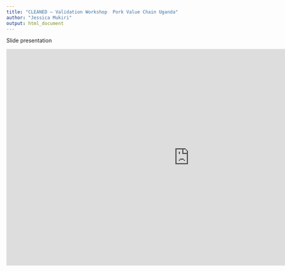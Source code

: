 ```yaml
---
title: "CLEANED – Validation Workshop  Pork Value Chain Uganda"
author: "Jessica Mukiri"
output: html_document
---
```


Slide presentation 

<iframe src="https://docs.google.com/presentation/d/e/2PACX-1vRbbMM3PFd7K7bgsQhDSmQZehTKCEK9u4fvbb3I5RQUrtCT-OiHANqhhRiuJcxyoT-yNW6NElnNgYo8/embed?start=false&loop=false&delayms=3000" frameborder="0" width="960" height="569" allowfullscreen="true" mozallowfullscreen="true" webkitallowfullscreen="true" data-external="1"></iframe>

